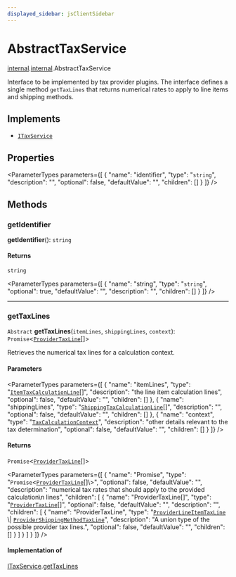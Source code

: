 ```yaml
---
displayed_sidebar: jsClientSidebar
---
```



# AbstractTaxService

[internal](../../admin_discounts/modules/admin_discounts.internal.mdx).[internal](../modules/admin_discounts.internal.internal.mdx).AbstractTaxService

Interface to be implemented by tax provider plugins. The interface defines a
single method `getTaxLines` that returns numerical rates to apply to line
items and shipping methods.

## Implements

- [`ITaxService`](../interfaces/admin_discounts.internal.internal.ITaxService.mdx)

## Properties

<ParameterTypes parameters={[
  {
    "name": "identifier",
    "type": "`string`",
    "description": "",
    "optional": false,
    "defaultValue": "",
    "children": []
  }
]} />

## Methods

### getIdentifier

**getIdentifier**(): `string`

#### Returns

`string`

<ParameterTypes parameters={[
  {
    "name": "string",
    "type": "`string`",
    "optional": true,
    "defaultValue": "",
    "description": "",
    "children": []
  }
]} />

___

### getTaxLines

`Abstract` **getTaxLines**(`itemLines`, `shippingLines`, `context`): `Promise`<[`ProviderTaxLine`](../../admin_discounts/modules/admin_discounts.internal.mdx#providertaxline)[]\>

Retrieves the numerical tax lines for a calculation context.

#### Parameters

<ParameterTypes parameters={[
  {
    "name": "itemLines",
    "type": "[`ItemTaxCalculationLine`](../modules/admin_discounts.internal.internal.mdx#itemtaxcalculationline)[]",
    "description": "the line item calculation lines",
    "optional": false,
    "defaultValue": "",
    "children": []
  },
  {
    "name": "shippingLines",
    "type": "[`ShippingTaxCalculationLine`](../modules/admin_discounts.internal.internal.mdx#shippingtaxcalculationline)[]",
    "description": "",
    "optional": false,
    "defaultValue": "",
    "children": []
  },
  {
    "name": "context",
    "type": "[`TaxCalculationContext`](../modules/admin_discounts.internal.internal.mdx#taxcalculationcontext)",
    "description": "other details relevant to the tax determination",
    "optional": false,
    "defaultValue": "",
    "children": []
  }
]} />

#### Returns

`Promise`<[`ProviderTaxLine`](../../admin_discounts/modules/admin_discounts.internal.mdx#providertaxline)[]\>

<ParameterTypes parameters={[
  {
    "name": "Promise",
    "type": "`Promise`<[`ProviderTaxLine`](../../admin_discounts/modules/admin_discounts.internal.mdx#providertaxline)[]\\>",
    "optional": false,
    "defaultValue": "",
    "description": "numerical tax rates that should apply to the provided calculation\n  lines",
    "children": [
      {
        "name": "ProviderTaxLine[]",
        "type": "[`ProviderTaxLine`](../../admin_discounts/modules/admin_discounts.internal.mdx#providertaxline)[]",
        "optional": false,
        "defaultValue": "",
        "description": "",
        "children": [
          {
            "name": "ProviderTaxLine",
            "type": "[`ProviderLineItemTaxLine`](../../admin_discounts/modules/admin_discounts.internal.mdx#providerlineitemtaxline) \\| [`ProviderShippingMethodTaxLine`](../../admin_discounts/modules/admin_discounts.internal.mdx#providershippingmethodtaxline)",
            "description": "A union type of the possible provider tax lines.",
            "optional": false,
            "defaultValue": "",
            "children": []
          }
        ]
      }
    ]
  }
]} />

#### Implementation of

[ITaxService](../interfaces/admin_discounts.internal.internal.ITaxService.mdx).[getTaxLines](../interfaces/admin_discounts.internal.internal.ITaxService.mdx#gettaxlines)
